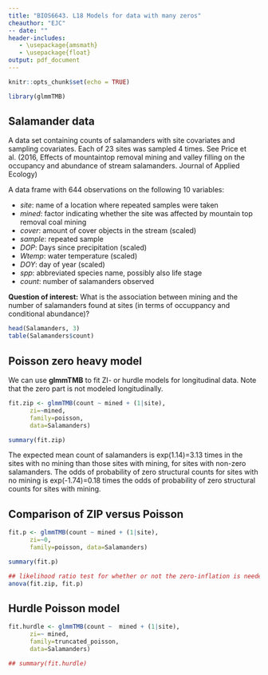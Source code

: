 ```yaml
---
title: "BIOS6643. L18 Models for data with many zeros"
cheauthor: "EJC"
-- date: "" 
header-includes:
   - \usepackage{amsmath}
   - \usepackage{float}
output: pdf_document
---
```


\newcommand{\bi}{\begin{itemize}}
\newcommand{\ei}{\end{itemize}}
\newcommand{\itt}{\item}


```r
knitr::opts_chunk$set(echo = TRUE)
```

<!-- -->


```r

library(glmmTMB)


```

## Salamander data
A data set containing counts of salamanders with site covariates and sampling covariates. Each of 23 sites was sampled 4 times. See Price et al. (2016, Effects of mountaintop removal mining and valley filling on the occupancy and abundance of stream salamanders. Journal of Applied Ecology)

\medskip
A data frame with 644 observations on the following 10 variables:

- *site*: name of a location where repeated samples were taken
- *mined*: factor indicating whether the site was affected by mountain top removal coal mining 
- *cover*: amount of cover objects in the stream (scaled)
- *sample*: repeated sample
- *DOP*: Days since precipitation (scaled)
- *Wtemp*: water temperature (scaled)
- *DOY*: day of year (scaled)
- *spp*: abbreviated species name, possibly also life stage
- *count*: number of salamanders observed

\medskip 

**Question of interest:**
  What is the association between mining and the number of salamanders found at sites (in terms of occuppancy and conditional abundance)?

\medskip 

```r
head(Salamanders, 3)
table(Salamanders$count)

```

\medskip 

## Poisson zero heavy model
We can use **glmmTMB** to fit ZI- or hurdle models for longitudinal data. Note that the zero part is not modeled longitudinally. 

```r
fit.zip <- glmmTMB(count ~ mined + (1|site),
      zi=~mined,
      family=poisson, 
      data=Salamanders)

summary(fit.zip)


```
The expected mean count of salamanders is exp(1.14)=3.13 times in the sites with no mining than those sites with mining, for sites with non-zero salamanders. The odds of probability of zero structural counts for sites with no mining is exp(-1.74)=0.18 times the odds of probability of zero structural counts for sites with mining. 

\medskip 

## Comparison of ZIP versus Poisson 
```r

fit.p <- glmmTMB(count ~ mined + (1|site),
      zi=~0,
      family=poisson, data=Salamanders)

summary(fit.p)

## likelihood ratio test for whether or not the zero-inflation is needed
anova(fit.zip, fit.p)


```

\medskip 

## Hurdle Poisson model
```r
fit.hurdle <- glmmTMB(count ~  mined + (1|site),
      zi=~ mined,
      family=truncated_poisson, 
      data=Salamanders)

## summary(fit.hurdle)

```



